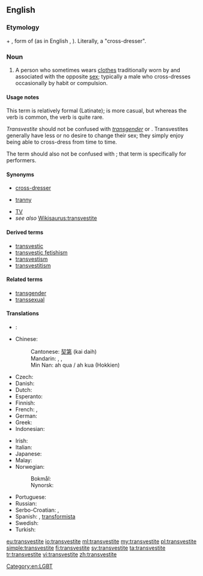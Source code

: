 ==English==
{{wikipedia}}

===Etymology===
{{etyl|la|en}} {{term|trans-|lang=la}} + {{term|vestite|lang=la}}, form of {{term|vestiō||I clothe, I dress|lang=la}} (as in English {{term|vestment|lang=en}}, {{term|vest|lang=en}}). Literally, a "cross-dresser".

===Noun===
{{en-noun}}

# A person who sometimes wears [[clothes]] traditionally worn by and associated with the opposite [[sex]]; typically a male who cross-dresses occasionally by habit or compulsion.

====Usage notes====
This term is relatively formal (Latinate); {{term|cross-dresser|lang=en}} is more casual, but whereas the verb {{term|cross-dress|lang=en}} is common, the verb {{term|transvest|lang=en}} is quite rare.

''Transvestite'' should not be confused with ''[[transgender]]'' or {{term|transsexual||person who lives as a member of a sex different from their birth sex}}. Transvestites generally have less or no desire to change their sex; they simply enjoy being able to cross-dress from time to time.

The term should also not be confused with {{term|drag queen||male who wears women’s clothing for public performance}}; that term is specifically for performers.

====Synonyms====
* [[cross-dresser]]
* {{qualifier|pejorative}} [[tranny]]
* [[TV]]
* ''see also'' [[Wikisaurus:transvestite]]

====Derived terms====
* [[transvestic]]
* [[transvestic fetishism]]
* [[transvestism]]
* [[transvestitism]]

====Related terms====
* [[transgender]]
* [[transsexual]]

====Translations====
{{trans-top-also|cross-dresser|cross-dresser}}
* {{trreq|ar}}:
* Chinese:
*: Cantonese: [[契第]] (kai daih)
*: Mandarin: {{t|cmn|易裝癖|sc=Hani}}, {{t|cmn|易装癖|tr=yìzhūangpì|sc=Hani}}, {{t+|cmn|人妖|tr=rényāo|sc=Hani}}
*: Min Nan: ah qua / ah kua (Hokkien)
* Czech: {{t|cs|transvestita|m}}
* Danish: {{t|da|transvestit|c}}
* Dutch: {{t+|nl|travestiet}}
* Esperanto: {{t|eo|transvestulo}}
* Finnish: {{t+|fi|transvestiitti}}
* French: {{t+|fr|travesti}}, {{t+|fr|travelo|m}}
* German: {{t+|de|Transvestit}}
* Greek: {{t+|el|τραβεστί|n}}
* Indonesian: {{t+|id|banci}}
{{trans-mid}}
* Irish: {{t|ga|trasfheisteoir|m}}
* Italian: {{t+|it|travestito}}
* Japanese: {{t|ja|異性装者|tr=いせいそうしゃ, iseisōsha}}
* Malay: {{t|ms|mak nyah}}
* Norwegian:
*: Bokmål: {{t|no|transvestitt|m}}
*: Nynorsk: {{t|nn|transvestitt|m}}
* Portuguese: {{t|pt|travesti|m|f}}
* Russian: {{t+|ru|трансвестит|m|tr=transvestít}}
* Serbo-Croatian: {{t|sh|трансвестит|m|sc=Cyrl}}, {{t|sh|transvestit|m}}
* Spanish: {{t|es|travesti}}, [[transformista]] {{qualifier|Venezuela}}
* Swedish: {{t+|sv|transvestit|c}}
* Turkish: {{t+|tr|travesti}}
{{trans-bottom}}

[[Category:en:LGBT]]

[[eu:transvestite]]
[[io:transvestite]]
[[ml:transvestite]]
[[my:transvestite]]
[[pl:transvestite]]
[[simple:transvestite]]
[[fi:transvestite]]
[[sv:transvestite]]
[[ta:transvestite]]
[[tr:transvestite]]
[[vi:transvestite]]
[[zh:transvestite]]
